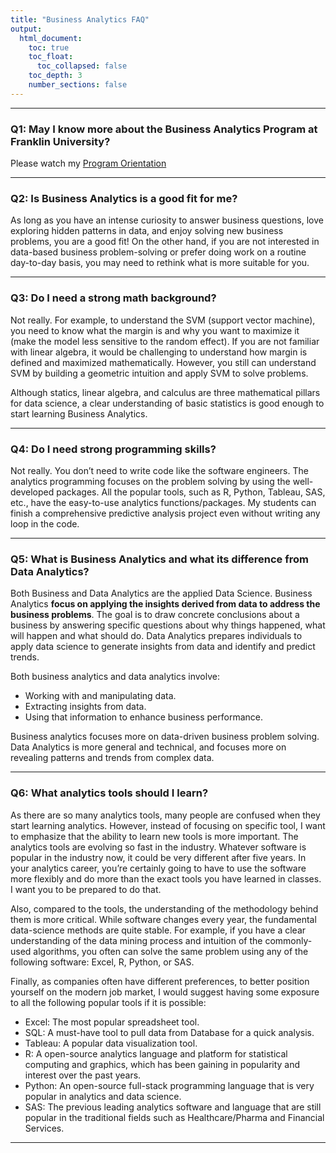 ```yaml
---
title: "Business Analytics FAQ"
output: 
  html_document:
    toc: true
    toc_float:
      toc_collapsed: false 
    toc_depth: 3
    number_sections: false 
---
```


***

### Q1: May I know more about the Business Analytics Program at Franklin University?

Please watch my [Program Orientation](https://www.youtube.com/watch?v=BBqFU5vULOU)  

***

### Q2: Is Business Analytics is a good fit for me?

As long as you have an intense curiosity to answer business questions, love exploring hidden patterns in data, and enjoy solving new business problems, you are a good fit! On the other hand, if you are not interested in data-based business problem-solving or prefer doing work on a routine day-to-day basis, you may need to rethink what is more suitable for you.

***

### Q3: Do I need a strong math background?

Not really.  For example, to understand the SVM (support vector machine), you need to know what the margin is and why you want to maximize it (make the model less sensitive to the random effect). If you are not familiar with linear algebra, it would be challenging to understand how margin is defined and maximized mathematically. However, you still can understand SVM by building a geometric intuition and apply SVM to solve problems.

Although statics, linear algebra, and calculus are three mathematical pillars for data science, a clear understanding of basic statistics is good enough to start learning Business Analytics.


***

### Q4: Do I need strong programming skills?

Not really. You don’t need to write code like the software engineers. The analytics programming focuses on the problem solving by using the well-developed packages. All the popular tools, such as R, Python, Tableau, SAS, etc., have the easy-to-use analytics functions/packages. My students can finish a comprehensive predictive analysis project even without writing any loop in the code.


***

### Q5: What is Business Analytics and what its difference from Data Analytics?

Both Business and Data Analytics are the applied Data Science. Business Analytics **focus on applying the insights derived from data to address the business problems**. The goal is to draw concrete conclusions about a business by answering specific questions about why things happened, what will happen and what should do. Data Analytics prepares individuals to apply data science to generate insights from data and identify and predict trends. 


Both business analytics and data analytics involve:

- Working with and manipulating data.
- Extracting insights from data.
- Using that information to enhance business performance.

Business analytics focuses more on data-driven business problem solving. Data Analytics is more general and technical, and focuses more on revealing patterns and trends from complex data.


***

### Q6: What analytics tools should I learn?

As there are so many analytics tools, many people are confused when they start learning analytics. However, instead of focusing on specific tool, I want to emphasize that the ability to learn new tools is more important. The analytics tools are evolving so fast in the industry. Whatever software is popular in the industry now, it could be very different after five years. In your analytics career, you're certainly going to have to use the software more flexibly and do more than the exact tools you have learned in classes.  I want you to be prepared to do that. 

Also, compared to the tools, the understanding of the methodology behind them is more critical. While software changes every year, the fundamental data-science methods are quite stable. For example, if you have a clear understanding of the data mining process and intuition of the commonly-used algorithms, you often can solve the same problem using any of the following software: Excel, R, Python, or SAS.

Finally, as companies often have different preferences, to better position yourself on the modern job market, I would suggest having some exposure to all the following popular tools if it is possible:

- Excel: The most popular spreadsheet tool.
- SQL: A must-have tool to pull data from Database for a quick analysis.
- Tableau: A popular data visualization tool.
- R: A open-source analytics language and platform for statistical computing and graphics, which has been gaining in popularity and interest over the past years. 
- Python: An open-source full-stack programming language that is very popular in analytics and data science.
- SAS: The previous leading analytics software and language that are still popular in the traditional fields such as Healthcare/Pharma and Financial Services.

***



